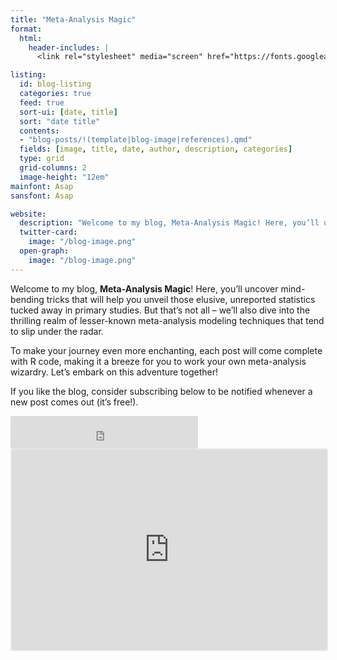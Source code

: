 ```yaml
---
title: "Meta-Analysis Magic"
format: 
  html: 
    header-includes: |
      <link rel="stylesheet" media="screen" href="https://fonts.googleapis.com/css?family=Asap" type="text/css"/>

listing: 
  id: blog-listing
  categories: true
  feed: true
  sort-ui: [date, title]
  sort: "date title"
  contents:
  - "blog-posts/!(template|blog-image|references).qmd"
  fields: [image, title, date, author, description, categories]
  type: grid
  grid-columns: 2
  image-height: "12em"
mainfont: Asap
sansfont: Asap

website:
  description: "Welcome to my blog, Meta-Analysis Magic! Here, you’ll uncover mind-bending tricks that will help you unveil those elusive, unreported statistics tucked away in primary studies."
  twitter-card:
    image: "/blog-image.png"
  open-graph:
    image: "/blog-image.png"
---
```


Welcome to my blog, **Meta-Analysis Magic**! Here, you'll uncover mind-bending tricks that will help you unveil those elusive, unreported statistics tucked away in primary studies. But that's not all -- we'll also dive into the thrilling realm of lesser-known meta-analysis modeling techniques that tend to slip under the radar.

To make your journey even more enchanting, each post will come complete with R code, making it a breeze for you to work your own meta-analysis wizardry. Let's embark on this adventure together!

If you like the blog, consider subscribing below to be notified whenever a new post comes out (it's free!).

<iframe src="https://embeds.beehiiv.com/f3ffd81a-4723-4419-bb1d-afc8af3bac36?slim=true" data-test-id="beehiiv-embed" height="52" frameborder="0" scrolling="no" style="margin: 0; border-radius: 0px !important; background-color: transparent;">

</iframe>

::: {#blog-listing}
:::

<iframe src="https://embeds.beehiiv.com/f3ffd81a-4723-4419-bb1d-afc8af3bac36" data-test-id="beehiiv-embed" width="100%" height="320" frameborder="0" scrolling="no" style="border-radius: 4px; border: 2px solid #e5e7eb; margin: 0; background-color: transparent;">

</iframe>
